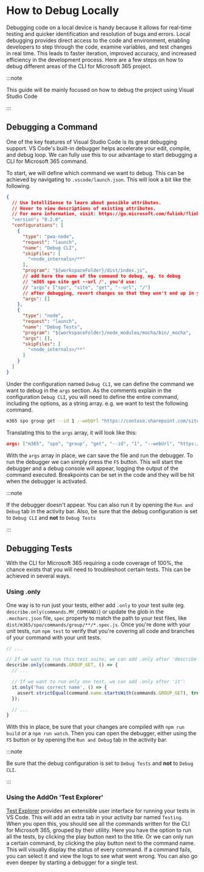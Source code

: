# How to Debug Locally

Debugging code on a local device is handy because it allows for real-time testing and quicker identification and resolution of bugs and errors. Local debugging provides direct access to the code and environment, enabling developers to step through the code, examine variables, and test changes in real time. This leads to faster iteration, improved accuracy, and increased efficiency in the development process. Here are a few steps on how to debug different areas of the CLI for Microsoft 365 project.

:::note

This guide will be mainly focused on how to debug the project using Visual Studio Code

:::

## Debugging a Command

One of the key features of Visual Studio Code is its great debugging support. VS Code's built-in debugger helps accelerate your edit, compile, and debug loop. We can fully use this to our advantage to start debugging a CLI for Microsoft 365 command. 

To start, we will define which command we want to debug. This can be achieved by navigating to `.vscode/launch.json`. This will look a bit like the following. 

```json title=".vscode/launch.json"
{
  // Use IntelliSense to learn about possible attributes.
  // Hover to view descriptions of existing attributes.
  // For more information, visit: https://go.microsoft.com/fwlink/?linkid=830387
  "version": "0.2.0",
  "configurations": [
    {
      "type": "pwa-node",
      "request": "launch",
      "name": "Debug CLI",
      "skipFiles": [
        "<node_internals>/**"
      ],
      "program": "${workspaceFolder}/dist/index.js",
      // add here the name of the command to debug, eg. to debug
      // 'm365 spo site get --url /', you'd use:
      // "args": ["spo", "site", "get", "--url", "/"]
      // after debugging, revert changes so that they won't end up in your PR
      "args": []
    },
    {
      "type": "node",
      "request": "launch",
      "name": "Debug Tests",
      "program": "${workspaceFolder}/node_modules/mocha/bin/_mocha",
      "args": [],
      "skipFiles": [
        "<node_internals>/**"
      ]
    }
  ]
}
```

Under the configuration named `Debug CLI`, we can define the command we want to debug in the `args` section. As the comments explain in the configuration `Debug CLI`, you will need to define the entire command, including the options, as a string array. e.g. we want to test the following command.

```bash
m365 spo group get --id 1 --webUrl "https://contoso.sharepoint.com/sites/contoso"
```

Translating this to the `args` array, it will look like this:

```json
args: ["m365", "spo", "group", "get", "--id", "1", "--webUrl", "https://contoso.sharepoint.com/sites/contoso"]
```

With the `args` array in place, we can save the file and run the debugger. To run the debugger we can simply press the `F5` button. This will start the debugger and a debug console will appear, logging the output of the command executed. Breakpoints can be set in the code and they will be hit when the debugger is activated. 

:::note

If the debugger doesn't appear. You can also run it by opening the `Run and Debug` tab in the activity bar. 
Also, be sure that the debug configuration is set to `Debug CLI` and **not** to `Debug Tests`

:::

## Debugging Tests

With the CLI for Microsoft 365 requiring a code coverage of 100%, the chance exists that you will need to troubleshoot certain tests. This can be achieved in several ways.

### Using .only

One way is to run just your tests, either add `.only` to your test suite (eg. `describe.only(commands.MY_COMMAND)`) or update the glob in the `.mocharc.json` file, `spec` property to match the path to your test files, like `dist/m365/spo/commands/group/**/*.spec.js`. Once you're done with your unit tests, run `npm test` to verify that you're covering all code and branches of your command with your unit tests.

```ts 
// ...

// If we want to run this test suite, we can add .only after 'describe':
describe.only(commands.GROUP_GET, () => {
  // ...

  // If we want to run only one test, we can add .only after 'it':
  it.only('has correct name', () => {
    assert.strictEqual(command.name.startsWith(commands.GROUP_GET), true);
  });

  // ...
}
```

With this in place, be sure that your changes are compiled with `npm run build` or a `npm run watch`. Then you can open the debugger, either using the `F5` button or by opening the `Run and Debug` tab in the activity bar. 

:::note

Be sure that the debug configuration is set to `Debug Tests` and **not** to `Debug CLI`.

:::

### Using the AddOn 'Test Explorer'

[Test Explorer](https://marketplace.visualstudio.com/items?itemName=hbenl.vscode-test-explorer) provides an extensible user interface for running your tests in VS Code. This will add an extra tab in your activity bar named `Testing`. When you open this, you should see all the commands written for the CLI for Microsoft 365, grouped by their utility. Here you have the option to run all the tests, by clicking the play button next to the title. Or we can only run a certain command, by clicking the play button next to the command name. This will visually display the status of every command. If a command fails, you can select it and view the logs to see what went wrong. You can also go even deeper by starting a debugger for a single test.
